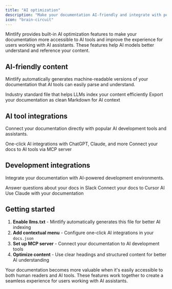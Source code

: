 ```yaml
---
title: "AI optimization"
description: "Make your documentation AI-friendly and integrate with popular AI tools"
icon: "brain-circuit"
---
```


Mintlify provides built-in AI optimization features to make your documentation more accessible to AI tools and improve the experience for users working with AI assistants. These features help AI models better understand and reference your content.

## AI-friendly content

Mintlify automatically generates machine-readable versions of your documentation that AI tools can easily parse and understand.

<CardGroup cols={2}>
  <Card title="llms.txt" icon="file-code" href="/ai/llmstxt">
    Industry standard file that helps LLMs index your content efficiently
  </Card>
  <Card title="Markdown export" icon="markdown" href="/ai/markdown-export">
    Export your documentation as clean Markdown for AI context
  </Card>
</CardGroup>

## AI tool integrations

Connect your documentation directly with popular AI development tools and assistants.

<CardGroup cols={2}>
  <Card title="Contextual menu" icon="square-menu" href="/ai/contextual-menu">
    One-click AI integrations with ChatGPT, Claude, and more
  </Card>
  <Card title="Model Context Protocol" icon="plug" href="/ai/model-context-protocol">
    Connect your docs to AI tools via MCP server
  </Card>
</CardGroup>

## Development integrations

Integrate your documentation with AI-powered development environments.

<CardGroup cols={3}>
  <Card title="Slack app" icon="slack" href="/ai/slack-app">
    Answer questions about your docs in Slack
  </Card>
  <Card title="Cursor integration" icon="cursor" href="/guides/cursor">
    Connect your docs to Cursor AI
  </Card>
  <Card title="Claude for code" icon="code" href="/guides/claude-code">
    Use Claude with your documentation
  </Card>
</CardGroup>

## Getting started

1. **Enable llms.txt** - Mintlify automatically generates this file for better AI indexing
2. **Add contextual menu** - Configure one-click AI integrations in your `docs.json`
3. **Set up MCP server** - Connect your documentation to AI development tools
4. **Optimize content** - Use clear headings and structured content for better AI understanding

Your documentation becomes more valuable when it's easily accessible to both human readers and AI tools. These features work together to create a seamless experience for users working with AI assistants.